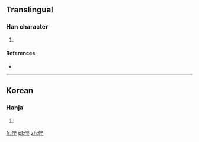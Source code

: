 ==Translingual==

===Han character===
{{Han char|rn=9|rad=人|as=07|sn=9|four=|canj=OLEG|ids=⿰亻⿱⿰刂又土}}

# {{defn|Han|sort=人07}}

====References====
* {{Han ref|kx=0106.041|dkj=|dj=|hdz=|uh=3460|ud=13408|bh=|bd=}}

----

==Korean==

===Hanja===
{{ko-hanja|hangeul=견|rv=gyeon|mr=kyŏn|y=kyen}}

# {{defn|lang=ko|sort=人07}}

[[fr:㑠]]
[[pl:㑠]]
[[zh:㑠]]